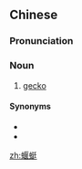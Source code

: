 ==Chinese==
{{zh-forms}}

===Pronunciation===
{{zh-pron
|m=yǎntíng
|c=jin2 ting4
|mn=ián-thêng
|cat=n
}}

===Noun===
{{zh-noun}}

# [[gecko]]

====Synonyms====
* {{zh-l|壁虎}}
* {{zh-l|守宮}}

{{zh-cat|Lizards}}

[[zh:蝘蜓]]